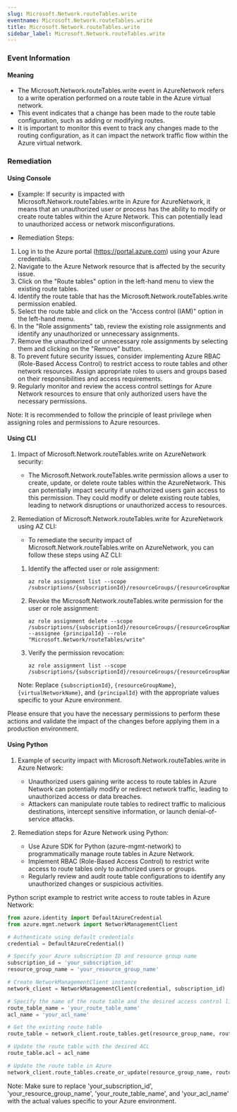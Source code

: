```yaml
--- 
slug: Microsoft.Network.routeTables.write
eventname: Microsoft.Network.routeTables.write
title: Microsoft.Network.routeTables.write
sidebar_label: Microsoft.Network.routeTables.write
---
```

                       
### Event Information

#### Meaning

- The Microsoft.Network.routeTables.write event in AzureNetwork refers to a write operation performed on a route table in the Azure virtual network.
- This event indicates that a change has been made to the route table configuration, such as adding or modifying routes.
- It is important to monitor this event to track any changes made to the routing configuration, as it can impact the network traffic flow within the Azure virtual network.

### Remediation

#### Using Console

- Example: If security is impacted with Microsoft.Network.routeTables.write in Azure for AzureNetwork, it means that an unauthorized user or process has the ability to modify or create route tables within the Azure Network. This can potentially lead to unauthorized access or network misconfigurations.

- Remediation Steps:
1. Log in to the Azure portal (https://portal.azure.com) using your Azure credentials.
2. Navigate to the Azure Network resource that is affected by the security issue.
3. Click on the "Route tables" option in the left-hand menu to view the existing route tables.
4. Identify the route table that has the Microsoft.Network.routeTables.write permission enabled.
5. Select the route table and click on the "Access control (IAM)" option in the left-hand menu.
6. In the "Role assignments" tab, review the existing role assignments and identify any unauthorized or unnecessary assignments.
7. Remove the unauthorized or unnecessary role assignments by selecting them and clicking on the "Remove" button.
8. To prevent future security issues, consider implementing Azure RBAC (Role-Based Access Control) to restrict access to route tables and other network resources. Assign appropriate roles to users and groups based on their responsibilities and access requirements.
9. Regularly monitor and review the access control settings for Azure Network resources to ensure that only authorized users have the necessary permissions.

Note: It is recommended to follow the principle of least privilege when assigning roles and permissions to Azure resources.

#### Using CLI

1. Impact of Microsoft.Network.routeTables.write on AzureNetwork security:
   - The Microsoft.Network.routeTables.write permission allows a user to create, update, or delete route tables within the AzureNetwork. This can potentially impact security if unauthorized users gain access to this permission. They could modify or delete existing route tables, leading to network disruptions or unauthorized access to resources.

2. Remediation of Microsoft.Network.routeTables.write for AzureNetwork using AZ CLI:
   - To remediate the security impact of Microsoft.Network.routeTables.write on AzureNetwork, you can follow these steps using AZ CLI:

   1. Identify the affected user or role assignment:
      ```
      az role assignment list --scope /subscriptions/{subscriptionId}/resourceGroups/{resourceGroupName}/providers/Microsoft.Network/virtualNetworks/{virtualNetworkName}
      ```

   2. Revoke the Microsoft.Network.routeTables.write permission for the user or role assignment:
      ```
      az role assignment delete --scope /subscriptions/{subscriptionId}/resourceGroups/{resourceGroupName}/providers/Microsoft.Network/virtualNetworks/{virtualNetworkName} --assignee {principalId} --role "Microsoft.Network/routeTables/write"
      ```

   3. Verify the permission revocation:
      ```
      az role assignment list --scope /subscriptions/{subscriptionId}/resourceGroups/{resourceGroupName}/providers/Microsoft.Network/virtualNetworks/{virtualNetworkName}
      ```

   Note: Replace `{subscriptionId}`, `{resourceGroupName}`, `{virtualNetworkName}`, and `{principalId}` with the appropriate values specific to your Azure environment.

Please ensure that you have the necessary permissions to perform these actions and validate the impact of the changes before applying them in a production environment.

#### Using Python

1. Example of security impact with Microsoft.Network.routeTables.write in Azure Network:
   - Unauthorized users gaining write access to route tables in Azure Network can potentially modify or redirect network traffic, leading to unauthorized access or data breaches.
   - Attackers can manipulate route tables to redirect traffic to malicious destinations, intercept sensitive information, or launch denial-of-service attacks.

2. Remediation steps for Azure Network using Python:
   - Use Azure SDK for Python (azure-mgmt-network) to programmatically manage route tables in Azure Network.
   - Implement RBAC (Role-Based Access Control) to restrict write access to route tables only to authorized users or groups.
   - Regularly review and audit route table configurations to identify any unauthorized changes or suspicious activities.

Python script example to restrict write access to route tables in Azure Network:

```python
from azure.identity import DefaultAzureCredential
from azure.mgmt.network import NetworkManagementClient

# Authenticate using default credentials
credential = DefaultAzureCredential()

# Specify your Azure subscription ID and resource group name
subscription_id = 'your_subscription_id'
resource_group_name = 'your_resource_group_name'

# Create NetworkManagementClient instance
network_client = NetworkManagementClient(credential, subscription_id)

# Specify the name of the route table and the desired access control list (ACL)
route_table_name = 'your_route_table_name'
acl_name = 'your_acl_name'

# Get the existing route table
route_table = network_client.route_tables.get(resource_group_name, route_table_name)

# Update the route table with the desired ACL
route_table.acl = acl_name

# Update the route table in Azure
network_client.route_tables.create_or_update(resource_group_name, route_table_name, route_table)
```

Note: Make sure to replace 'your_subscription_id', 'your_resource_group_name', 'your_route_table_name', and 'your_acl_name' with the actual values specific to your Azure environment.


 